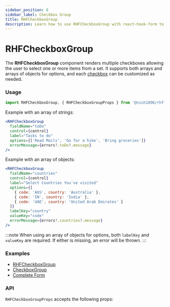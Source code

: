 ```yaml
---
sidebar_position: 6
sidebar_label: Checkbox Group
title: RHFCheckboxGroup
description: Learn how to use RHFCheckboxGroup with react-hook-form to create customizable groups of checkboxes. Explore examples and API details to enhance your forms.
---
```



# RHFCheckboxGroup

The **RHFCheckboxGroup** component renders multiple checkboxes allowing
the user to select one or more items from a set. It supports both arrays 
and arrays of objects for options, and each [checkbox](https://mui.com/material-ui/react-checkbox/) 
can be customized as needed.

### Usage

```js
import RHFCheckboxGroup, { RHFCheckboxGroupProps } from '@nish1896/rhf-mui-components/mui/checkbox-group';
```

Example with an array of strings:

```jsx
<RHFCheckboxGroup
  fieldName="toDo"
  control={control}
  label="Tasks to do"
  options={['Read Mails', 'Go for a hike', 'Bring groceries']}
  errorMessage={errors?.toDo?.message}
/>
```

Example with an array of objects:

```jsx
<RHFCheckboxGroup
  fieldName="countries"
  control={control}
  label="Select Countries You've visited"
  options={[
    { code: 'AUS', country: 'Australia' },
    { code: 'IN', country: 'India' },
    { code: 'UAE', country: 'United Arab Emirates' }
  ]}
  labelKey="country"
  valueKey="code"
  errorMessage={errors?.countries?.message}
/>
```

:::note
When using an array of objects for options, both `labelKey` and `valueKey` 
are required. If either is missing, an error will be thrown.
:::

### Examples
- [RHFCheckboxGroup](https://rhf-mui-components-examples.netlify.app/checkbox-and-radiogroup)
- [CheckboxGroup](https://mui.com/material-ui/react-checkbox/#formgroup)
- [Complete Form](https://rhf-mui-components-examples.netlify.app/complete-form)

### API
`RHFCheckboxGroupProps` accepts the following props:

<RHFCheckboxGroupPropsTable />
